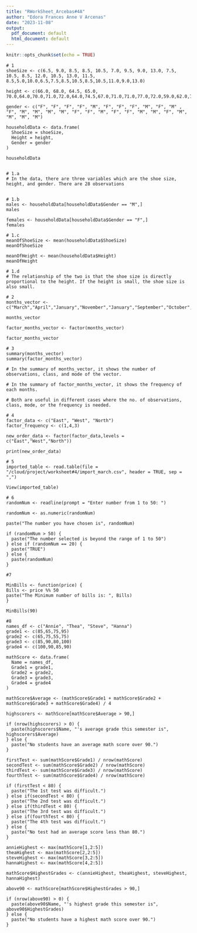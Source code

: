 ```yaml
---
title: "RWorkSheet_Arcebas#4A"
author: "Edora Frances Anne V Arcenas"
date: "2023-11-08"
output:
  pdf_document: default
  html_document: default
---
```


```r
knitr::opts_chunk$set(echo = TRUE)
```

```
# 1
shoeSize <- c(6.5, 9.0, 8.5, 8.5, 10.5, 7.0, 9.5, 9.0, 13.0, 7.5, 10.5, 8.5, 12.0, 10.5, 13.0, 11.5, 8.5,5.0,10.0,6.5,7.5,8.5,10.5,8.5,10.5,11.0,9.0,13.0)

height <- c(66.0, 68.0, 64.5, 65.0, 70.0,64.0,70.0,71.0,72.0,64.0,74.5,67.0,71.0,71.0,77.0,72.0,59.0,62.0,72.0,66.0,64.0,67.0,73.0,69.0,72.0,70.0,69.0,70.0)

gender <- c("F", "F", "F", "F", "M", "F", "F", "F", "M", "F", "M" , "F", "M", "M", "M", "M", "F", "F", "M", "F", "F", "M", "M", "F", "M", "M", "M", "M")

householdData <- data.frame(
  ShoeSize = shoeSize,
  Height = height,
  Gender = gender
)

householdData


# 1.a 
# In the data, there are three variables which are the shoe size, height, and gender. There are 28 observations


# 1.b
males <- householdData[householdData$Gender == "M",]
males

females <- householdData[householdData$Gender == "F",]
females

# 1.c
meanOfShoeSize <- mean(householdData$ShoeSize)
meanOfShoeSize

meanOfHeight <- mean(householdData$Height)
meanOfHeight

# 1.d
# The relationship of the two is that the shoe size is directly proportional to the height. If the height is small, the shoe size is also small.
```

```
# 2
months_vector <- c("March","April","January","November","January","September","October","September","November","August","January","November","November","February","May","August","July","December","August","August","September","November","February","April")

months_vector

factor_months_vector <- factor(months_vector)

factor_months_vector
```

```
# 3
summary(months_vector)
summary(factor_months_vector)

# In the summary of months_vector, it shows the number of observations, class, and mode of the vector. 

# In the summary of factor_months_vector, it shows the frequency of each months.

# Both are useful in different cases where the no. of observations, class, mode, or the frequency is needed.
```

```
# 4
factor_data <- c("East", "West", "North")
factor_frequency <- c(1,4,3)

new_order_data <- factor(factor_data,levels = c("East","West","North"))

print(new_order_data)
```

```
# 5
imported_table <- read.table(file =  "/cloud/project/worksheet#4/import_march.csv", header = TRUE, sep = ",")

View(imported_table)
```

```
# 6
randomNum <- readline(prompt = "Enter number from 1 to 50: ")

randomNum <- as.numeric(randomNum)

paste("The number you have chosen is", randomNum)

if (randomNum > 50) {
  paste("The number selected is beyond the range of 1 to 50")
} else if (randomNum == 20) {
  paste("TRUE")
} else {
  paste(randomNum)
}
```

```
#7

MinBills <- function(price) {
Bills <- price %% 50
paste("The Minimum number of bills is: ", Bills)
}

MinBills(90)
```

```
#8
names_df <- c("Annie", "Thea", "Steve", "Hanna")
grade1 <- c(85,65,75,95)
grade2 <- c(65,75,55,75)
grade3 <- c(85,90,80,100)
grade4 <- c(100,90,85,90)

mathScore <- data.frame(
  Name = names_df,
  Grade1 = grade1,
  Grade2 = grade2,
  Grade3 = grade3,
  Grade4 = grade4
)

mathScore$Average <- (mathScore$Grade1 + mathScore$Grade2 + mathScore$Grade3 + mathScore$Grade4) / 4

highscorers <- mathScore[mathScore$Average > 90,]

if (nrow(highscorers) > 0) {
  paste(highscorers$Name, "'s average grade this semester is", highscorers$Average)
} else {
  paste("No students have an average math score over 90.")
}

firstTest <- sum(mathScore$Grade1) / nrow(mathScore)
secondTest <- sum(mathScore$Grade2) / nrow(mathScore)
thirdTest <- sum(mathScore$Grade3) / nrow(mathScore)
fourthTest <- sum(mathScore$Grade4) / nrow(mathScore)

if (firstTest < 80) {
  paste("The 1st test was difficult.")
} else if(secondTest < 80) {
  paste("The 2nd test was difficult.")
} else if(thirdTest < 80) {
  paste("The 3rd test was difficult.")
} else if(fourthTest < 80) {
  paste("The 4th test was difficult.")
} else {
  paste("No test had an average score less than 80.")
}

annieHighest <- max(mathScore[1,2:5])
theaHighest <- max(mathScore[2,2:5])
steveHighest <- max(mathScore[3,2:5])
hannaHighest <- max(mathScore[4,2:5])

mathScore$HighestGrades <- c(annieHighest, theaHighest, steveHighest, hannaHighest)

above90 <- mathScore[mathScore$HighestGrades > 90,]

if (nrow(above90) > 0) {
  paste(above90$Name, "'s highest grade this semester is", above90$HighestGrades)
} else {
  paste("No students have a highest math score over 90.")
}
```
